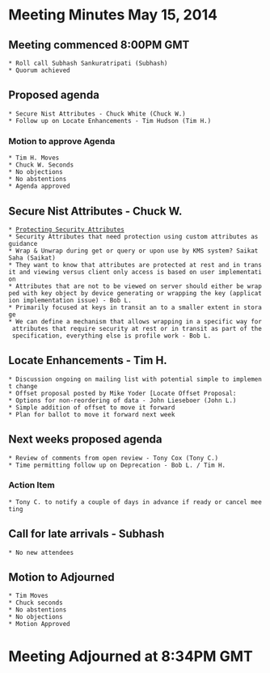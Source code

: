 = Meeting Minutes May 15, 2014 =
== Meeting commenced 8:00PM GMT ==
 * Roll call Subhash Sankuratripati (Subhash)
 * Quorum achieved

== Proposed agenda ==
 * Secure Nist Attributes - Chuck White (Chuck W.)
 * Follow up on Locate Enhancements - Tim Hudson (Tim H.)
 
=== Motion to approve Agenda ===
 * Tim H. Moves
 * Chuck W. Seconds
 * No objections
 * No abstentions
 * Agenda approved 
 
== Secure Nist Attributes - Chuck W. ==
 * [[https://www.oasis-open.org/committees/document.php?document_id=53026&wg_abbrev=kmip|Protecting Security Attributes]]
 * Security Attributes that need protection using custom attributes as guidance
 * Wrap & Unwrap during get or query or upon use by KMS system? Saikat Saha (Saikat)
 * They want to know that attributes are protected at rest and in transit and viewing versus client only access is based on user implementation
 * Attributes that are not to be viewed on server should either be wrapped with key object by device generating or wrapping the key (application implementation issue) - Bob L.
 * Primarily focused at keys in transit an to a smaller extent in storage
 * We can define a mechanism that allows wrapping in a specific way for attributes that require security at rest or in transit as part of the specification, everything else is profile work - Bob L.

== Locate Enhancements - Tim H. ==
 * Discussion ongoing on mailing list with potential simple to implement change
 * Offset proposal posted by Mike Yoder [Locate Offset Proposal:
 * Options for non-reordering of data - John Lieseboer (John L.)
 * Simple addition of offset to move it forward
 * Plan for ballot to move it forward next week
 
== Next weeks proposed agenda ==
 * Review of comments from open review - Tony Cox (Tony C.)
 * Time permitting follow up on Deprecation - Bob L. / Tim H.

=== Action Item ===
 * Tony C. to notify a couple of days in advance if ready or cancel meeting

== Call for late arrivals - Subhash ==
 * No new attendees
 
== Motion to Adjourned ==
 * Tim Moves
 * Chuck seconds
 * No abstentions
 * No objections
 * Motion Approved
= Meeting Adjourned at 8:34PM GMT =
